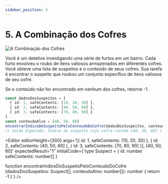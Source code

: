 ```yaml
---
sidebar_position: 5
---
```



# 5. A Combinação dos Cofres

![A Combinação dos Cofres](./img/1-1-5.png)

Você é um detetive investigando uma série de furtos em um bairro. Cada furto envolveu o roubo de itens valiosos
armazenados em diferentes cofres. Você obteve uma lista de suspeitos e o conteúdo de seus cofres. Sua tarefa é encontrar
o suspeito que roubou um conjunto específico de itens valiosos de seu cofre.

Se o conteúdo não for encontrado em nenhum dos cofres, retorne -1.

```typescript
const dadosDosSuspeitos = [
  { id: 1, safeContents: [10, 20, 30] },
  { id: 2, safeContents: [40, 50, 60] },
  { id: 3, safeContents: [70, 80, 90] }
]
const conteudoAlvo = [40, 50, 60]
encontrarIndiceDoSuspeitoPeloConteudoDoCofre(dadosDosSuspeitos, conteudoAlvo)
// Saída Esperada: Índice do suspeito cujo cofre contém [40, 50, 60] (1)
```

<Editor
  editorHeight={300}
  args='[{ id: 1, safeContents: [10, 20, 30] }, { id: 2, safeContents: [40, 50, 60] }, { id: 3, safeContents: [70, 80, 90] }], [40, 50, 60]'
  expectedResult="1"
  initialCode={`type Suspect = {
  id: number
  safeContents: number[]
}

function encontrarIndiceDoSuspeitoPeloConteudoDoCofre (dadosDosSuspeitos: Suspect[], conteudoAlvo: number[]): number {
  return -1
}`} />
